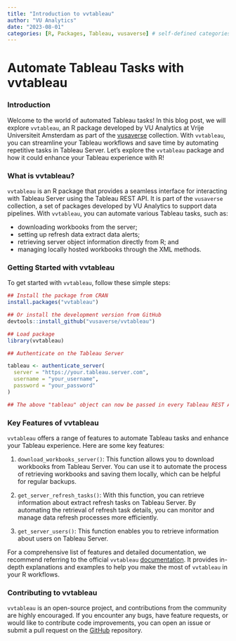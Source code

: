```yaml
---
title: "Introduction to vvtableau"
author: "VU Analytics"
date: "2023-08-01"
categories: [R, Packages, Tableau, vusaverse] # self-defined categories
---
```


# Automate Tableau Tasks with vvtableau

### Introduction

Welcome to the world of automated Tableau tasks! In this blog post, we will explore `vvtableau`, an R package developed by VU Analytics at Vrije Universiteit Amsterdam as part of the [vusaverse](https://github.com/vusaverse) collection. With `vvtableau`, you can streamline your Tableau workflows and save time by automating repetitive tasks in Tableau Server. Let's explore the `vvtableau` package and how it could enhance your Tableau experience with R!

### What is vvtableau?

`vvtableau` is an R package that provides a seamless interface for interacting with Tableau Server using the Tableau REST API. It is part of the `vusaverse` collection, a set of packages developed by VU Analytics to support data pipelines. With `vvtableau`, you can automate various Tableau tasks, such as:

-   downloading workbooks from the server;
-   setting up refresh data extract data alerts;
-   retrieving server object information directly from R; and
-   managing locally hosted workbooks through the XML methods.

### Getting Started with vvtableau

To get started with `vvtableau`, follow these simple steps:

``` r
## Install the package from CRAN 
install.packages("vvtableau")

## Or install the development version from GitHub 
devtools::install_github("vusaverse/vvtableau")

## Load package 
library(vvtableau)

## Authenticate on the Tableau Server

tableau <- authenticate_server(
  server = "https://your.tableau.server.com",
  username = "your_username",
  password = "your_password" 
) 

## The above "tableau" object can now be passed in every Tableau REST API method.
```

### Key Features of vvtableau

`vvtableau` offers a range of features to automate Tableau tasks and enhance your Tableau experience. Here are some key features:

1.  `download_workbooks_server()`: This function allows you to download workbooks from Tableau Server. You can use it to automate the process of retrieving workbooks and saving them locally, which can be helpful for regular backups.

2.  `get_server_refresh_tasks()`: With this function, you can retrieve information about extract refresh tasks on Tableau Server. By automating the retrieval of refresh task details, you can monitor and manage data refresh processes more efficiently.

3.  `get_server_users()`: This function enables you to retrieve information about users on Tableau Server.

For a comprehensive list of features and detailed documentation, we recommend referring to the official `vvtableau` [documentation](https://vusaverse.github.io/vvtableau/ "https://vusaverse.github.io/vvtableau/"). It provides in-depth explanations and examples to help you make the most of `vvtableau` in your R workflows.

### Contributing to vvtableau

`vvtableau` is an open-source project, and contributions from the community are highly encouraged. If you encounter any bugs, have feature requests, or would like to contribute code improvements, you can open an issue or submit a pull request on the [GitHub](https://github.com/vusaverse/vvtableau "https://github.com/vusaverse/vvtableau") repository.
